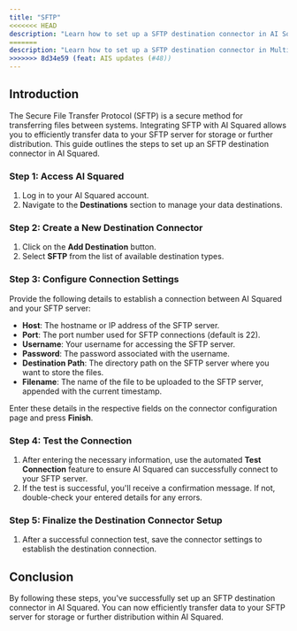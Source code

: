 ```yaml
---
title: "SFTP"
<<<<<<< HEAD
description: "Learn how to set up a SFTP destination connector in AI Squared to efficiently transfer data to your SFTP server."
=======
description: "Learn how to set up a SFTP destination connector in Multiwoven to efficiently transfer data to your SFTP server."
>>>>>>> 8d34e59 (feat: AIS updates (#48))
---
```


## Introduction

The Secure File Transfer Protocol (SFTP) is a secure method for transferring files between systems. Integrating SFTP with AI Squared allows you to efficiently transfer data to your SFTP server for storage or further distribution. This guide outlines the steps to set up an SFTP destination connector in AI Squared.

### Step 1: Access AI Squared

1. Log in to your AI Squared account.
2. Navigate to the **Destinations** section to manage your data destinations.

### Step 2: Create a New Destination Connector

1. Click on the **Add Destination** button.
2. Select **SFTP** from the list of available destination types.

### Step 3: Configure Connection Settings

Provide the following details to establish a connection between AI Squared and your SFTP server:

- **Host**: The hostname or IP address of the SFTP server.
- **Port**: The port number used for SFTP connections (default is 22).
- **Username**: Your username for accessing the SFTP server.
- **Password**: The password associated with the username.
- **Destination Path**: The directory path on the SFTP server where you want to store the files.
- **Filename**: The name of the file to be uploaded to the SFTP server, appended with the current timestamp.

Enter these details in the respective fields on the connector configuration page and press **Finish**.

### Step 4: Test the Connection

1. After entering the necessary information, use the automated **Test Connection** feature to ensure AI Squared can successfully connect to your SFTP server.
2. If the test is successful, you'll receive a confirmation message. If not, double-check your entered details for any errors.

### Step 5: Finalize the Destination Connector Setup

1. After a successful connection test, save the connector settings to establish the destination connection.

## Conclusion

By following these steps, you've successfully set up an SFTP destination connector in AI Squared. You can now efficiently transfer data to your SFTP server for storage or further distribution within AI Squared.
